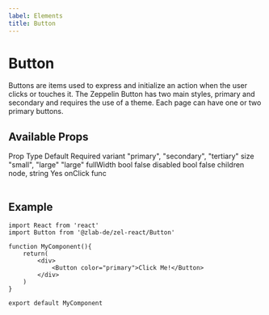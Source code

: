 ```yaml
---
label: Elements
title: Button
---
```



# Button

Buttons are items used to express and initialize an action when the user clicks or touches it. The Zeppelin Button has two main styles, primary and secondary and requires the use of a theme. Each page can have one or two primary buttons.

## Available Props

<Table title="Button Props" style={{ marginBottom: 60 }}>
  <TableHeader>
    <TableCell>Prop</TableCell>
    <TableCell>Type</TableCell>
    <TableCell>Default</TableCell>
    <TableCell>Required</TableCell>
  </TableHeader>
  <TableBody>
    <TableRow color="white">
      <TableCell scope="row" component="th">
        variant
      </TableCell>
      <TableCell>"primary", "secondary", "tertiary"</TableCell>
      <TableCell />
      <TableCell />
    </TableRow>
    <TableRow color="gray">
      <TableCell scope="row" component="th">
        size
      </TableCell>
      <TableCell>"small", "large"</TableCell>
      <TableCell>"large"</TableCell>
      <TableCell />
    </TableRow>
    <TableRow color="white">
      <TableCell scope="row" component="th">
        fullWidth
      </TableCell>
      <TableCell>bool</TableCell>
      <TableCell>false</TableCell>
      <TableCell />
    </TableRow>
    <TableRow color="gray">
      <TableCell scope="row" component="th">
        disabled
      </TableCell>
      <TableCell>bool</TableCell>
      <TableCell>false</TableCell>
      <TableCell />
    </TableRow>
    <TableRow color="white">
      <TableCell scope="row" component="th">
        children
      </TableCell>
      <TableCell>node, string</TableCell>
      <TableCell />
      <TableCell>Yes</TableCell>
    </TableRow>
    <TableRow color="gray">
      <TableCell scope="row" component="th">
        onClick
      </TableCell>
      <TableCell>func</TableCell>
      <TableCell />
      <TableCell />
    </TableRow>
  </TableBody>
</Table>

## Example

<div style={{ marginBottom: 30 }}>
  <ButtonExample />
</div>

```
import React from 'react'
import Button from '@zlab-de/zel-react/Button'

function MyComponent(){
    return(
        <div>
            <Button color="primary">Click Me!</Button>
        </div>
    )
}

export default MyComponent
```
